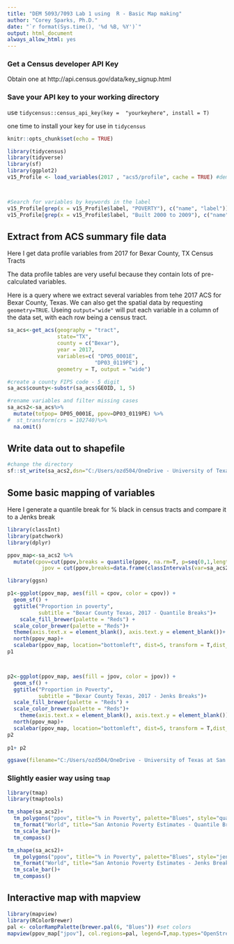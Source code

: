 ```yaml
---
title: "DEM 5093/7093 Lab 1 using  R - Basic Map making"
author: "Corey Sparks, Ph.D."
date: "`r format(Sys.time(), '%d %B, %Y')`"
output: html_document
always_allow_html: yes
---
```


### Get a Census developer API Key
Obtain one at http://api.census.gov/data/key_signup.html

### Save your API key to your working directory
use `tidycensus::census_api_key(key =  "yourkeyhere", install = T)`

one time to install your key for use in `tidycensus`

```r
knitr::opts_chunk$set(echo = TRUE)
```

```r
library(tidycensus)
library(tidyverse)
library(sf)
library(ggplot2)
v15_Profile <- load_variables(2017 , "acs5/profile", cache = TRUE) #demographic profile tables



#Search for variables by keywords in the label 
v15_Profile[grep(x = v15_Profile$label, "POVERTY"), c("name", "label")]
v15_Profile[grep(x = v15_Profile$label, "Built 2000 to 2009"), c("name", "label")]
```

\newpage
## Extract from ACS summary file data

Here I get data profile variables from 2017 for Bexar County, TX Census Tracts

The data profile tables are very useful because they contain lots of pre-calculated variables.

Here is a query where we extract several variables from tehe 2017 ACS for Bexar County, Texas. We can also get the spatial data by requesting `geometry=TRUE`.  Useing `output="wide"` will put each variable in a column of the data set, with each row being a census tract. 

```r
sa_acs<-get_acs(geography = "tract",
                state="TX",
                county = c("Bexar"),
                year = 2017,
                variables=c( "DP05_0001E", 
                            "DP03_0119PE") ,
                geometry = T, output = "wide")

#create a county FIPS code - 5 digit
sa_acs$county<-substr(sa_acs$GEOID, 1, 5)

#rename variables and filter missing cases
sa_acs2<-sa_acs%>%
  mutate(totpop= DP05_0001E, ppov=DP03_0119PE) %>%
#  st_transform(crs = 102740)%>%
  na.omit()

```

## Write data out to shapefile
```r
#change the directory
sf::st_write(sa_acs2,dsn="C:/Users/ozd504/OneDrive - University of Texas at San Antonio/classes/gis_classwork",layer="sa_tr_dp03", driver="ESRI Shapefile")

```

\newpage

## Some basic mapping of variables
Here I generate a quantile break for % black in census tracts and compare it to a Jenks break
```r

library(classInt)
library(patchwork)
library(dplyr)

ppov_map<-sa_acs2 %>%
  mutate(cpov=cut(ppov,breaks = quantile(ppov, na.rm=T, p=seq(0,1,length.out = 6)),include.lowest = T),
           jpov = cut(ppov,breaks=data.frame(classIntervals(var=sa_acs2$ppov, n=5, style="pretty")[2])[,1], include.lowest = T))

library(ggsn)

p1<-ggplot(ppov_map, aes(fill = cpov, color = cpov)) + 
  geom_sf() + 
  ggtitle("Proportion in poverty", 
          subtitle = "Bexar County Texas, 2017 - Quantile Breaks")+
    scale_fill_brewer(palette = "Reds") + 
  scale_color_brewer(palette = "Reds")+
  theme(axis.text.x = element_blank(), axis.text.y = element_blank())+
  north(ppov_map)+
  scalebar(ppov_map, location="bottomleft", dist=5, transform = T,dist_unit = "km",  model="WGS84", st.size =2 )
p1



p2<-ggplot(ppov_map, aes(fill = jpov, color = jpov)) + 
  geom_sf() + 
  ggtitle("Proportion in Poverty", 
          subtitle = "Bexar County Texas, 2017 - Jenks Breaks")+
  scale_fill_brewer(palette = "Reds") + 
  scale_color_brewer(palette = "Reds")+
    theme(axis.text.x = element_blank(), axis.text.y = element_blank())+
  north(ppov_map)+
  scalebar(ppov_map, location="bottomleft", dist=5, transform = T,dist_unit = "km",  model="WGS84", st.size =2)
p2
  
p1+ p2

```

```r
ggsave(filename="C:/Users/ozd504/OneDrive - University of Texas at San Antonio//classes/gis_classwork/lab1map1.png")

```

### Slightly easier way using `tmap`

```r
library(tmap)
library(tmaptools)

tm_shape(sa_acs2)+
  tm_polygons("ppov", title="% in Poverty", palette="Blues", style="quantile", n=5 ,legend.hist=T)+
  tm_format("World", title="San Antonio Poverty Estimates - Quantile Breaks", legend.outside=T)+
  tm_scale_bar()+
  tm_compass()

tm_shape(sa_acs2)+
  tm_polygons("ppov", title="% in Poverty", palette="Blues", style="jenks", n=5,legend.hist=T )+
  tm_format("World", title="San Antonio Poverty Estimates - Jenks Breaks", legend.outside=T)+
  tm_scale_bar()+
  tm_compass()

```


## Interactive map with mapview

```r
library(mapview)
library(RColorBrewer)
pal <- colorRampPalette(brewer.pal(6, "Blues")) #set colors
mapview(ppov_map["jpov"], col.regions=pal, legend=T,map.types="OpenStreetMap", layer.name="% in Poverty")


```



